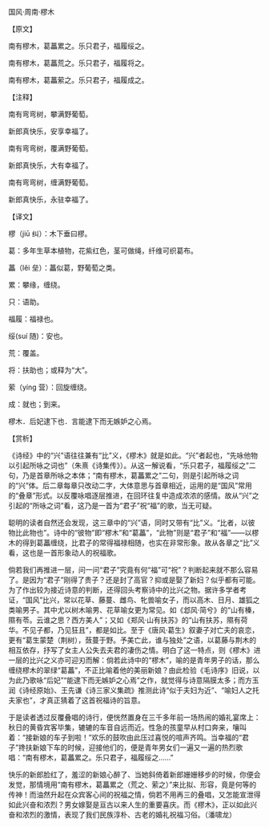 

国风·周南·樛木

【原文】

南有樛木，葛藟累之。乐只君子，福履绥之。

南有樛木，葛藟荒之。乐只君子，福履将之。

南有樛木，葛藟萦之。乐只君子，福履成之。

【注释】

南有弯弯树，攀满野葡萄。

新郎真快乐，安享幸福了。

南有弯弯树，覆满野葡萄。

新郎真快乐，大有幸福了。

南有弯弯树，缠满野葡萄。

新郎真快乐，永驻幸福了。

【译文】

樛（jiū 纠）：木下垂曰樛。

葛：多年生草本植物，花紫红色，茎可做绳，纤维可织葛布。

藟（lěi 垒）：藟似葛，野葡萄之类。

累：攀缘，缠绕。

只：语助。

福履：福禄也。

绥(suí 随)：安也。

荒：覆盖。

将：扶助也；或释为“大”。

萦（yíng 营）：回旋缠绕。

成：就也；到来。

樛木．后妃逮下也．言能逮下而无嫉妒之心焉。

【赏析】

《诗经》中的“兴”语往往兼有“比”义，《樛木》就是如此。“兴”者起也，“先咏他物以引起所咏之词也”（朱熹《诗集传》）。从这一解说看，“乐只君子，福履绥之”二句，乃是首章所咏之本体；“南有樛木，葛藟累之”二句，则是引起所咏之词的“兴”体。后二章每章只改动二字，大体意思与首章相近，运用的是“国风”常用的“叠章”形式。以反覆咏唱逐层推进，在回环往复中造成浓浓的感情。故从“兴”之引起的“所咏之词”看，这乃是一首为“君子”祝“福”的歌，当无可疑。

聪明的读者自然还会发现，这三章中的“兴”语，同时又带有“比”义。“比者，以彼物比此物也”。诗中的“彼物”即“樛木”和“葛藟”，“此物”则是“君子”和“福”——以樛木的得到葛藟缠绕，比君子的常得福禄相随，也实在非常形象。故从各章之“比”义看，这也是一首形象动人的祝福歌。

倘若我们再推进一层，问一问“君子”究竟有何“福”可“祝”？判断起来就不那么容易了。是因为“君子”刚得了贵子？还是封了高官？抑或是娶了新妇？似乎都有可能。为了作出较为接近诗意的判断，还得回头考察诗中的比兴之物。据许多学者考证，“国风”比兴，常以花草、藤蔓、雌鸟、牝兽喻女子，而以高木、日月、雄狐之类喻男子。其中尤以树木喻男、花草喻女更为常见。如《邶风·简兮》的“山有榛，隰有苓。云谁之思？西方美人”；又如《郑风·山有扶苏》的“山有扶苏，隰有荷华。不见子都，乃见狂且”，都是如比。至于《唐风·葛生》叙妻子对亡夫的哀恋，更有“葛生蒙楚（荆树），蔹蔓于野。予美亡此，谁与独处”之语，以葛藤与荆木的相互依存，抒写了女主人公失去夫君的凄伤之情。明白了这一特点，则《樛木》进一层的比兴之义亦可迎刃而解：倘若此诗中的“樛木”，喻的是青年男子的话，那么缠绕樛木的翠绿“葛藟”，不正比喻着他的美丽新娘？由此检验《毛诗序》旧说，以为此乃歌咏“后妃”“能逮下而无嫉妒之心焉”之作，就觉得与诗意隔膜太多；而方玉润《诗经原始》、王先谦《诗三家义集疏》推测此诗“似于夫妇为近”、“喻妇人之托夫家也”，才真正猜着了这首祝福诗的旨意。

于是读者透过反覆叠唱的诗行，便恍然置身在三千多年前一场热闹的婚礼宴席上：秋日的黄昏宾客毕集，辘辘的车音自远而近。性急的孩童早从村口奔来，嚷叫着：“接新娘的车子到啦！”欢乐的鼓吹由此压过喜悦的喧声齐鸣。当幸福的“君子”搀扶新娘下车的时候，迎接他们的，便是青年男女们一遍又一遍的热烈歌唱：“南有樛木，葛藟累之。乐只君子，福履绥之……”

快乐的新郎脸红了，羞涩的新娘心醉了、当她斜倚着新郎姗姗移步的时候，你便会发觉，那情境用“南有樛木，葛藟累之（荒之、萦之）”来比拟、形容，竟是何等的传神！而油然升起在众宾客心间的祝福之情，倘若不用再三的叠唱，又怎能宣泄得如此兴奋和浓烈？男女嫁娶是亘古以来人生的重要喜庆。而《樛木》，正以如此兴奋和浓烈的激情，表现了我们民族淳朴、古老的婚礼祝福习俗。（潘啸龙）

